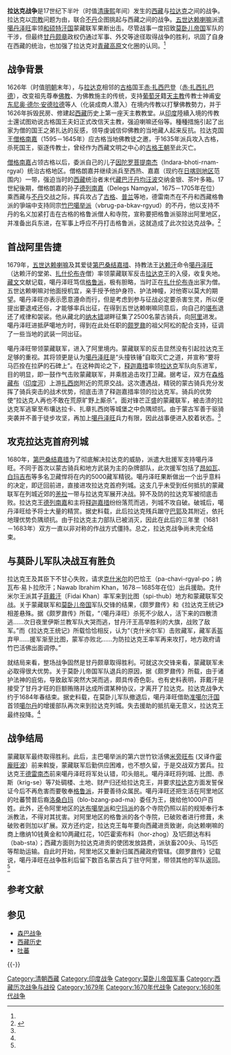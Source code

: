 {{TotallyDisputed|time=2015-07-12T15:57:26+00:00}}
{{Globalize|area=中国}}
{{Otheruses|subject='''1679年西藏与拉达克的战争'''|other=1841年发生于西藏阿里和拉达克的战争|森巴战争}}
{{Infobox military conflict
|conflict=拉达克战争
|image=
|caption=
|partof=
|date=1679年5月28日（西历7月7日）－1684年春
|place=今西藏[[阿里地区|阿里]][[印度河|印度河]]上游扎西岗附近的荒原、印控克什米尔[[拉达克|拉达克]]列城近郊的羌拉
|casus= [[拉达克|拉达克]]占领[[阿里地区|阿里]]；侵略[[后藏|后藏]]；支援西藏当时的敌人[[不丹|不丹]]
|result= 簽訂和约，规定[[拉达克|拉达克]]每年向西藏进贡；拉达克成为西藏藩属；阿里重新归属西藏
|combatant1= [[File:Flag_of_None.svg|20px]] [[和硕特汗国|和硕特汗国]]
*[[File:Flag_of_Tibet.svg|20px]] [[西藏|西藏]][[甘丹颇章|甘丹颇章政权]]
|combatant2=[[File:Fictional_flag_of_the_Mughal_Empire.svg|20px]] [[莫卧儿帝国|莫卧儿帝国]]
*[[File:Flag_of_None.svg|20px]] [[拉达克王国|拉达克王国]]
|commander1=<br/>[[五世达赖喇嘛|五世达赖喇嘛]]<br />持教法王[[达赖汗|达赖汗]]<br />第巴·[[桑结嘉措|桑结嘉措]]<br />[[噶丹泽旺|噶丹泽旺]]将军
|commander2=<br/>[[拉达克|拉达克]]国王[[德丹南嘉|德丹南嘉]]<br />[[释迦嘉措|释迦嘉措]]将军<br/>[[克什米尔|克什米尔]][[菲戴汗|菲戴汗]]
|strength1=<br />蒙古骑兵2500人；西藏兵约5000余人<ref name=CSXS201206029>{{Cite web|url=http://www.cnki.com.cn/Article/CJFDTotal-CSXS201206029.htm|title=关于1679年拉达克战争一些问题的探讨|author=李圳|date=2012年6月22日|publisher=重庆与世界|access-date=2013年8月17日|archive-date=2019年6月2日|archive-url=https://web.archive.org/web/20190602223520/http://www.cnki.com.cn/Article/CJFDTotal-CSXS201206029.htm|dead-url=no}}</ref>
|strength2=<br />不详
|casualties1=不详
|casualties2=不详
|notes=
}}
'''拉达克战争'''是17世纪下半叶（时值[[清|清]][[康熙|康熙]]年间）发生的[[西藏|西藏]]与[[拉达克|拉达克]]之间的战争。拉达克以[[宗教|宗教]]问题为由，联合[[不丹|不丹]]企图挑起与西藏之间的战争。[[五世达赖喇嘛|五世达赖喇嘛]]派遣[[噶丹泽旺|噶丹泽旺]]率领[[和硕特汗国|和硕特汗国]]蒙藏联军果断出击。尽管战事一度招致[[莫卧儿帝国|莫卧儿帝国]]军队的干涉，但最终[[甘丹颇章|甘丹颇章]]政权仍通过军事、外交等途径取得战争的胜利，巩固了自身在西藏的统治，也加强了拉达克对[[青藏高原|青藏高原]]文化圈的认同。<ref name=CSXS201206029/>

==战争背景==
1626年（时值[[明朝|明朝]]末年），与[[拉达克|拉达克]]相邻的[[古格|古格]]国王[[赤·扎西巴登|赤·扎西巴登]]（[[赤·扎西扎巴德|赤·扎西扎巴德]]），改变祖先尊奉[[佛教|佛教]]、为佛教施主的传统，支持[[葡萄牙|葡萄牙]]籍[[天主教|天主教]]传教士神甫[[安东尼奥·德尔·安德拉德|安东尼奥·德尔·安德拉德]]等人（化装成商人潜入）在境内传教以打擊佛教勢力，并于1626年拆毁民房、修建起[[西藏|西藏]]历史上第一座天主教教堂。从[[印度|印度]]陸續入境的传教士還试图劝说古格国王夫妇正式改信天主教，强迫喇嘛还俗等。種種措施引起了出家为僧的国王之弟扎达的反感，领导虔诚信仰佛教的当地藏人起来反抗。拉达克国王[[僧格南嘉|僧格南嘉]]（1595－1645年）应古格当地佛教徒之邀，于1635年派兵攻入古格，杀死国王，驱逐传教士，曾经作为西藏文明之中心的[[古格王朝|古格王朝]]至此灭亡。

[[僧格南嘉|僧格南嘉]]占领古格以后，委派自己的儿子[[因陀罗菩提南杰|因陀罗菩提南杰]]（Indara-bhoti-rnam-rgyal）统治古格地区。僧格朗嘉并继续派兵至西热、嘉嘉（现约在[[日喀则地区|日喀则地区]]范围内）一带，强迫当时的[[西藏|西藏]]统治者末代[[藏巴汗|藏巴汗]][[丹均汪波|丹均汪波]]交纳金银、茶叶多箱。17世紀後期，僧格朗嘉的孙子[[德列南嘉|德列南嘉]]（Delegs Namgyal，1675－1705年在位）乘西藏与[[不丹|不丹]]交战之际，挥兵攻占了[[古格|古格]]、[[普兰|普兰]]等地，德雷南杰在不丹和西藏格魯派的爭端中支持同宗[[竹巴噶举派|竹巴噶举派]]（vbrug-pa-bkav-rgyud）的不丹，他以支持不丹的名义加紧打击在古格的格鲁派僧人和寺院，宣称要把格鲁派驱除出阿里地区，并准备出兵东进，在军事上呼应不丹打击格鲁派，这就造成了此次拉达克战争。<ref name=fjdh>{{Cite web|url=http://www.fjdh.com/wumin/2010/09/103828121501.html|title=固始汗和格鲁派在西藏统治的建立和巩固|author=陈庆英|date=2010年9月6日|publisher=佛教导航|access-date=2013年8月17日|archive-date=2011年4月14日|archive-url=https://web.archive.org/web/20110414193648/http://www.fjdh.com/wumin/2010/09/103828121501.html|dead-url=yes}}</ref>

==首战阿里告捷==
1679年，[[五世达赖喇嘛|五世达赖喇嘛]]及其爱徒[[第巴桑结嘉措|第巴桑结嘉措]]、持教法王[[达赖汗|达赖汗]]命令[[噶丹泽旺|噶丹泽旺]]（达赖汗的堂弟、[[扎什伦布寺|扎什伦布寺]]僧）率领蒙藏联军反击[[拉达克|拉达克]]王的入侵，收复失地。[[藏文|藏文]]文献记载，噶丹泽旺笃信[[格鲁派|格鲁派]]，极有胆略，当时正在[[扎什伦布寺|扎什伦布寺]]出家为僧。五世达赖喇嘛对他面授机宜，亲手授予他护身符、护法神幢，对他寄以莫大的期望。噶丹泽旺亦表示愿意遵命而行，但是考虑到参与征战必定要杀害生灵，所以便提出要退戒还俗，才能够率兵出征，在得到五世达赖喇嘛同意后，向自己的[[堪布|堪布]]退还了戒律和袈裟。他从藏北的[[纳木错|纳木错]]湖畔征集了2500名蒙古骑兵，向[[阿里地区|阿里]]进发。噶丹泽旺进抵萨噶地方时，得到在此处任职的[[颇罗鼐|颇罗鼐]]的祖父阿松的配合支持，征调了一些当地的武装一同出征。

噶丹泽旺带领蒙藏联军，进入了阿里境内。蒙藏联军的反击显然没有引起拉达克王足够的重视。其将领更是认为[[噶丹泽旺|噶丹泽旺]]是“头撞铁锤”自取灭亡之道，并宣称“要将马匹拴在拉萨的石碑上”。在这种舆论之下，[[释迦嘉措|释迦嘉措]]率领[[拉达克|拉达克]]军队向东进军，目的明显，即一鼓作气击败蒙藏联军，并乘胜追击攻打卫藏。据考证，双方在[[森格藏布|森格藏布]]（[[印度河|印度河]]）上游[[扎西岗|扎西岗]]附近的荒原交战。这次遭遇战，精锐的蒙古骑兵充分发挥了骑兵突击的战术优势，彻底击溃了释迦嘉措率领的拉达克军。骑兵的优势使“拉达克人再也不敢在荒原旷野上厮杀”。面对锋芒正盛的蒙藏联军，被击溃的拉达克军逃窜至布壤达拉卡、扎章扎西岗等城堡之中负隅顽抗。由于蒙古军善于驱骑突袭并不善于徒步攻坚，再加上[[噶丹泽旺|噶丹泽旺]]兵力有限，因此战事便进入胶着状态。<ref name=CSXS201206029/>

==攻克拉达克首府列城==

1680年，[[第巴桑结嘉措|第巴桑结嘉措]]为了彻底解决拉达克的威胁，派遣大批援军支持噶丹泽旺。不同于首次以蒙古骑兵和地方武装为主的杂牌部队，此次援军包括了[[昂如瓦|昂如瓦]]、[[白玛吉布|白玛吉布]]等多名卫藏悍将在内的5000藏军精锐。噶丹泽旺果断做出一个出乎意料的决定，即迂回前进，直接进攻拉达克首府列城。这支几乎未受到任何抵抗的蒙藏联军在列城近郊的[[羌拉|羌拉]]一带与拉达克军展开决战。猝不及防的拉达克军被彻底击败。拉达克王[[德列南嘉|德列南嘉]]和主将[[释迦嘉措|释迦嘉措]]纷纷落荒而逃，列城不攻自破。破城后，噶丹泽旺给予将士大量的精赏。据史料载，此后拉达克残兵踞守[[巴郭|巴郭]]及其附近，依托地理优势负隅顽抗。由于拉达克主力部队已被消灭，因此在此后的三年里（1681－1683年）双方一直以非对称的作战方式僵持。总之，拉达克战争尚未完全结束。

==与莫卧儿军队决战互有胜负==
拉达克王及其臣下不甘心失败，请求[[克什米尔|克什米尔]]的巴恰王（pa-chavi-rgyal-po；纳瓦布·易卜拉欣汗；Nawab Ibrahim Khan，1678－1685年在位）出兵援助。克什米尔王派其子[[菲戴汗|菲戴汗]]〔Fidai Khan〕率军来到比图（spi-thub）地方和蒙藏联军交战。关于蒙藏联军和[[莫卧儿帝国|莫卧儿帝国]]军队交锋的结果，《颇罗鼐传》和《拉达克王统记》相差悬殊。据《颇罗鼐传》所载，“（噶丹泽旺）杀死不少敌人，活下来的四散溃逃……次日夜里伊斯兰教军队大哭而逃，甘丹汗王高举胜利的大旗，战败了敌军。”而《拉达克王统记》所载恰恰相反，认为“（克什米尔军）击败藏军，藏军丢盔弃甲……援军渐至比图，蒙军亦败北……为防拉达克王率军再来攻打，地方政府请竹巴活佛出面调停。”

就结局来看，整场战争固然是甘丹颇章取得胜利。可就这次交锋来看，蒙藏联军未必取得很大优势。关于莫卧儿帝国军队退兵的原因，据《颇罗鼐传》所载，由于诸护法神的庇佑，导致敌军突然大哭而逃，颇具传奇色彰。也有史料表明，菲戴汗是接受了甘丹才旺的巨额贿赂并达成所谓某种协议，才离开了拉达克。拉达克战争大约于1684年春结束。据史料载，在莫卧儿军队撤退后，噶丹泽旺借助[[准噶尔汗国|准噶尔汗国]]首领[[噶尔丹|噶尔丹]]的增援部队再次来到拉达克列城。失去援助的抵抗毫无意义，拉达克王最终投降。<ref name=CSXS201206029/>

==战争结局==
蒙藏联军最终取得胜利。此后，主巴噶举派的第六世竹钦活佛[[米旁旺布|米旁旺布]] (又译作[[密龐旺波|密龐旺波]]）前来斡旋，蒙藏联军后勤供应困难，也不想久留，于是交战双方罢兵。拉达克王[[德雷南杰|德雷南杰]]前来噶丹泽旺将军处认错，叩头赔礼。噶丹泽旺将列城、比图、赤斯（krig-se）等7处碉楼、土地、财产归还给拉达克王，并要求[[拉达克|拉达克]]方面发誓保证今后不再危害而要敬奉[[格鲁派|格鲁派]]，并要善待众属民。噶丹泽旺还把生活在阿里地区的吐蕃赞普后裔[[洛桑白玛|洛桑白玛]]（blo-bzang-pad-ma）委任为王，拨给他1000户百姓。此外，还令阿里地区的[[达布噶举派|达布噶举派]]和[[宁玛派|宁玛派]]的各个寺院仍照以前的规矩奉行本派教法，不得对其扰害。对阿里地区的格鲁派的各个寺院，已破败者进行修葺，未破败者则加以扩展。双方还约定，拉达克王每年要向西藏进贡致谢，向达赖喇嘛的商上缴纳10钱黄金和10两藏红花，10匹霍索布料（hor-zhog）及1匹颇达布料（bab-sta）；西藏方面则为拉达克进贡的使团发放路费，派驮畜200头、马15匹等帮助运输。自此时开始，阿里地区又重新归属西藏政府管辖。《颇罗鼐传》记载说，噶丹泽旺在战争胜利后留下数百名蒙古兵丁驻守阿里，带领其他的军队返回。<ref name=fjdh/>

==参考文献==
{{Reflist}}

== 参见 ==
* [[森巴战争|森巴战争]]
* [[西藏历史|西藏历史]]
* [[吐蕃|吐蕃]]

{{-}}
{{清代西藏}}

[[Category:清朝西藏|Category:清朝西藏]]
[[Category:印度战争|Category:印度战争]]
[[Category:莫卧儿帝国军事|Category:莫卧儿帝国军事]]
[[Category:西藏历次战争与战役|Category:西藏历次战争与战役]]
[[Category:1679年|Category:1679年]]
[[Category:1670年代战争|Category:1670年代战争]]
[[Category:1680年代战争|Category:1680年代战争]]